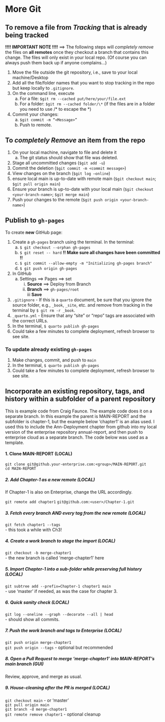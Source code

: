 
# More Git

## To remove a file from *Tracking* that is already being tracked
**!!!! IMPORTANT NOTE !!!!** ==> The following steps will *completely remove* the files on **all remotes** once they checkout a branch that contains this change. The files will only exist in your local repo. (Of course you can always push them back up if anyone complains...)

1. Move the file outside the git repository, i.e., save to your local machine/Desktop    
2. Add all the file/folder names that you want to stop tracking in the repo but keep locally to `.gitignore`.    
3. On the command line, execute    
    a. For a file: `$git rm --cached put/here/your/file.ext`    
    b. For a folder: `$git rm --cached folder/\*` (if the files are in a folder you need to use /\* to escape the *)    
4. Commit your changes:    
    a. `$git commit -m “<Message>”`    
    b. Push to remote.    
  
## To *completely Remove* an item from the repo
1. On your local machine, navigate to file and delete it    
    a. The git status should show that file was deleted.    
2. Stage all uncommitted changes (`$git add -u`)    
3. Commit the deletion (`$git commit -m <commit message>`)    
4. View changes on the branch (`$git log –online`)    
5. ensure local main is up-to-date with remote main (`$git checkout main`; `$git pull origin main`)    
6. Ensure your branch is up-to-date with your local main (`$git checkout <your-branch-name>`; `$git merge main`)    
7. Push your changes to the remote (`$git push origin <your-branch-name>`)    

## Publish to `gh-pages`
To create **new** GitHub page:    

1. Create a `gh-pages` branch using the terminal.  In the terminal:    
    a. `$ git checkout --orphan gh-pages`    
    b. `$ git reset -- hard` **!! Make sure all changes have been committed !!**    
    c. `$ git commit --allow-empty -m "Initializing gh-pages branch"`    
    d. `$ git push origin gh-pages`    
2. In GitHub
    a. Settings ==> Pages ==> set    
        i. **Source** ==> Deploy from Branch    
        ii. **Branch** ==> `gh-pages/root`    
        iii **Save**    
3. `.gitignore` - If this is a `quarto` document, be sure that you ignore the source folder, e.g., `_book`, `_site`, etc. and remove from tracking in the terminal by `$ git rm -r _book`.    
4. `_quarto.yml` - Ensure that any "site" or "repo" tags are associated with the correct URLs.    
5. In the terminal, `$ quarto publish gh-pages`    
6. Could take a few minutes to complete deployment,  refresh browser to see site.

### To update already existing `gh-pages`
1. Make changes, commit, and push to `main`
2. In the terminal, `$ quarto publish gh-pages`    
3. Could take a few minutes to complete deployment,  refresh browser to see site.

## Incorporate an existing repository, tags, and history within a subfolder of a parent repository
This is example code from Craig Faunce. The example code does it on a separate branch. In this example the parent is MAIN-REPORT and the subfolder is chapter-1, but the example below 'chapter1' is an alias used.  I used this to include the Ann-Deployment chapter from github into my local version of the enterprise repository annual-report, and then push to enterprise cloud as a separate branch.  The code below was used as a template.

#### 1. Clone MAIN-REPORT (LOCAL)
`git clone git@github.your-enterprise.com:<group>/MAIN-REPORT.git`    
`cd MAIN-REPORT`

##### 2. Add Chapter-1 as a new remote (LOCAL)
If Chapter-1 is also on Enterprise, change the URL accordingly.

`git remote add chapter1`    `git@github.com:<user>/Chapter-1.git`

##### 3. Fetch every branch AND every tag from the new remote (LOCAL)
`git fetch chapter1 --tags`    
- this took a while with Ch3!

##### 4. Create a work branch to stage the import (LOCAL)
`git checkout -b merge-chapter1`    
- the new branch is called 'merge-chapter1' here

##### 5. Import Chapter-1 into a sub-folder while preserving full history (LOCAL)
`git subtree add --prefix=Chapter-1 chapter1 main`    
- use 'master' if needed, as was the case for chapter 3.

##### 6. Quick sanity check (LOCAL)
`git log --oneline --graph --decorate --all | head`    
- should show all commits.

##### 7. Push the work branch and tags to Enterprise (LOCAL)
`git push origin merge-chapter1`    
`git push origin --tags` - optional but recommended

##### 8. Open a Pull Request to merge ‘merge-chapter1’ into MAIN-REPORT’s main branch (GUI)
Review, approve, and merge as usual.

##### 9. House-cleaning after the PR is merged (LOCAL)
`git checkout main` - or 'master'    
`git pull origin main`    
`git branch -d merge-chapter1`    
`git remote remove chapter1` - optional cleanup
